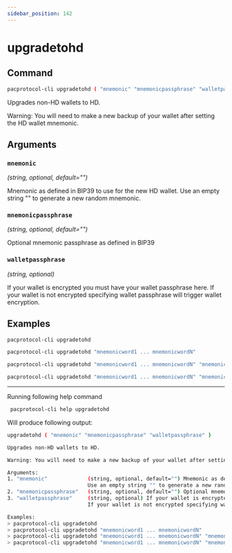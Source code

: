 ```yaml
---
sidebar_position: 142
---
```


# upgradetohd
## Command

```bash
pacprotocol-cli upgradetohd ( "mnemonic" "mnemonicpassphrase" "walletpassphrase" )
```

Upgrades non-HD wallets to HD.

Warning: You will need to make a new backup of your wallet after setting the HD wallet mnemonic.



## Arguments

### `mnemonic` 
*(string, optional, default="")*

Mnemonic as defined in BIP39 to use for the new HD wallet.
                          Use an empty string "" to generate a new random mnemonic.


### `mnemonicpassphrase` 
*(string, optional, default="")*

Optional mnemonic passphrase as defined in BIP39


### `walletpassphrase` 
*(string, optional)*

If your wallet is encrypted you must have your wallet passphrase here.
                          If your wallet is not encrypted specifying wallet passphrase will trigger wallet encryption.


## Examples
```bash
pacprotocol-cli upgradetohd 
```

```bash
pacprotocol-cli upgradetohd "mnemonicword1 ... mnemonicwordN"
```

```bash
pacprotocol-cli upgradetohd "mnemonicword1 ... mnemonicwordN" "mnemonicpassphrase"
```

```bash
pacprotocol-cli upgradetohd "mnemonicword1 ... mnemonicwordN" "mnemonicpassphrase" "walletpassphrase"
```


___

Running following help command
```bash
 pacprotocol-cli help upgradetohd
```
Will produce following output:


```bash
upgradetohd ( "mnemonic" "mnemonicpassphrase" "walletpassphrase" )

Upgrades non-HD wallets to HD.

Warning: You will need to make a new backup of your wallet after setting the HD wallet mnemonic.

Arguments:
1. "mnemonic"             (string, optional, default="") Mnemonic as defined in BIP39 to use for the new HD wallet.
                          Use an empty string "" to generate a new random mnemonic.
2. "mnemonicpassphrase"   (string, optional, default="") Optional mnemonic passphrase as defined in BIP39
3. "walletpassphrase"     (string, optional) If your wallet is encrypted you must have your wallet passphrase here.
                          If your wallet is not encrypted specifying wallet passphrase will trigger wallet encryption.

Examples:
> pacprotocol-cli upgradetohd 
> pacprotocol-cli upgradetohd "mnemonicword1 ... mnemonicwordN"
> pacprotocol-cli upgradetohd "mnemonicword1 ... mnemonicwordN" "mnemonicpassphrase"
> pacprotocol-cli upgradetohd "mnemonicword1 ... mnemonicwordN" "mnemonicpassphrase" "walletpassphrase"

```


